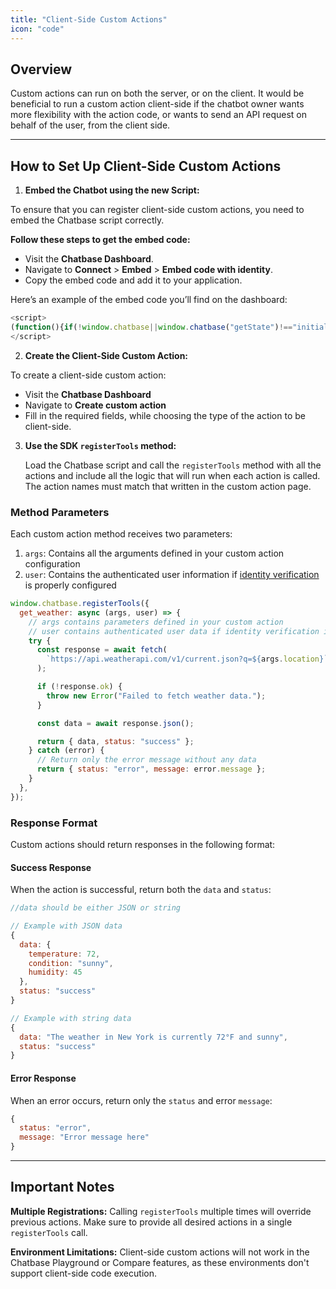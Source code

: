 ```yaml
---
title: "Client-Side Custom Actions"
icon: "code"
---
```


## Overview

Custom actions can run on both the server, or on the client. It would be beneficial to run a custom action client-side if the chatbot owner wants more flexibility with the action code, or wants to send an API request on behalf of the user, from the client side.

---

## How to Set Up Client-Side Custom Actions

1. **Embed the Chatbot using the new Script:**

To ensure that you can register client-side custom actions, you need to embed the Chatbase script correctly.

**Follow these steps to get the embed code:**

- Visit the **Chatbase Dashboard**.
- Navigate to **Connect** > **Embed** > **Embed code with identity**.
- Copy the embed code and add it to your application.

Here’s an example of the embed code you’ll find on the dashboard:

```javascript
<script>
(function(){if(!window.chatbase||window.chatbase("getState")!=="initialized"){window.chatbase=(...arguments)=>{if(!window.chatbase.q){window.chatbase.q=[]}window.chatbase.q.push(arguments)};window.chatbase=new Proxy(window.chatbase,{get(target,prop){if(prop==="q"){return target.q}return(...args)=>target(prop,...args)}})}const onLoad=function(){const script=document.createElement("script");script.src="https://kimo.kono.com/embed.min.js";script.id="-xNu476gxAM9zhmsbedlP";script.domain="kimo.kono.com";document.body.appendChild(script)};if(document.readyState==="complete"){onLoad()}else{window.addEventListener("load",onLoad)}})();
</script>
```

2. **Create the Client-Side Custom Action:**

To create a client-side custom action:

- Visit the **Chatbase Dashboard**
- Navigate to **Create custom action**
- Fill in the required fields, while choosing the type of the action to be client-side.

3. **Use the SDK `registerTools` method:**

   Load the Chatbase script and call the `registerTools` method with all the actions and include all the logic that will run when each action is called. The action names must match that written in the custom action page.

### Method Parameters

Each custom action method receives two parameters:

1. `args`: Contains all the arguments defined in your custom action configuration
2. `user`: Contains the authenticated user information if [identity verification](/developer-guides/identity-verification) is properly configured

```javascript
window.chatbase.registerTools({
  get_weather: async (args, user) => {
    // args contains parameters defined in your custom action
    // user contains authenticated user data if identity verification is set up
    try {
      const response = await fetch(
        `https://api.weatherapi.com/v1/current.json?q=${args.location}`
      );

      if (!response.ok) {
        throw new Error("Failed to fetch weather data.");
      }

      const data = await response.json();

      return { data, status: "success" };
    } catch (error) {
      // Return only the error message without any data
      return { status: "error", message: error.message };
    }
  },
});
```

### Response Format

Custom actions should return responses in the following format:

#### Success Response

When the action is successful, return both the `data` and `status`:

```javascript
//data should be either JSON or string

// Example with JSON data
{
  data: {
    temperature: 72,
    condition: "sunny",
    humidity: 45
  },
  status: "success"
}

// Example with string data
{
  data: "The weather in New York is currently 72°F and sunny",
  status: "success"
}
```

#### Error Response

When an error occurs, return only the `status` and error `message`:

```javascript
{
  status: "error",
  message: "Error message here"
}
```

---

## Important Notes

**Multiple Registrations:** Calling `registerTools` multiple times will override previous actions. Make sure to provide all desired actions in a single `registerTools` call.

**Environment Limitations:** Client-side custom actions will not work in the Chatbase Playground or Compare features, as these environments don't support client-side code execution.
